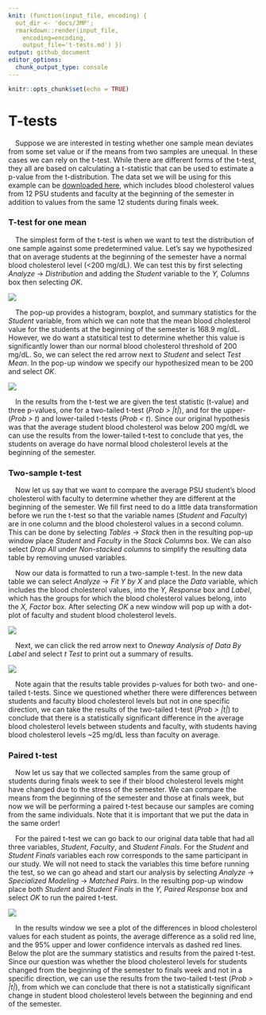 ```yaml
---
knit: (function(input_file, encoding) {
  out_dir <- 'docs/JMP';
  rmarkdown::render(input_file,
    encoding=encoding,
    output_file='t-tests.md') })
output: github_document
editor_options:
  chunk_output_type: console
---
```


```r
knitr::opts_chunk$set(echo = TRUE)
```

# T-tests

&emsp;Suppose we are interested in testing whether one sample mean deviates from some set value or if the means from two samples are unequal.  In these cases we can rely on the t-test.  While there are different forms of the t-test, they all are based on calculating a t-statistic that can be used to estimate a p-value from the t-distribution.  The data set we will be using for this example can be [downloaded here](https://github.com/tylerbg/DLC_stat_resources/tree/master/docs/JMP/dat/cholesterol.jmp), which includes blood cholesterol values from 12 PSU students and faculty at the beginning of the semester in addition to values from the same 12 students during finals week.

### T-test for one mean

&emsp;The simplest form of the t-test is when we want to test the distribution of one sample against some predetermined value.  Let's say we hypothesized that on average students at the beginning of the semester have a normal blood cholesterol level (<200 mg/dL).  We can test this by first selecting *Analyze* -> *Distribution* and adding the *Student* variable to the *Y, Columns* box then selecting *OK*.

<center>
<img src="img/t-tests/cholesterol_one_mean.png" style="display: block; margin: auto;" />
</center>

&emsp;The pop-up provides a histogram, boxplot, and summary statistics for the *Student* variable, from which we can note that the mean blood cholesterol value for the students at the beginning of the semester is 168.9 mg/dL.  However, we do want a statsitical test to determine whether this value is significantly lower than our normal blood cholesterol threshold of 200 mg/dL.  So, we can select the red arrow next to *Student* and select *Test Mean*.  In the pop-up window we specify our hypothesized mean to be 200 and select *OK*.

<center>
<img src="img/t-tests/cholesterol_one_mean2.PNG" style="display: block; margin: auto;" />
</center>

&emsp;In the results from the t-test we are given the test statistic (t-value) and three p-values, one for a two-tailed t-test (*Prob > |t|*), and for the upper- (*Prob > t*) and lower-tailed t-tests (*Prob < t*).  Since our original hypothesis was that the average student blood cholesterol was below 200 mg/dL we can use the results from the lower-tailed t-test to conclude that yes, the students on average do have normal blood cholesterol levels at the beginning of the semester.

### Two-sample t-test

&emsp;Now let us say that we want to compare the average PSU student's blood cholesterol with faculty to determine whether they are different at the beginning of the semester.  We fill first need to do a little data transformation before we run the t-test so that the variable names (*Student* and *Faculty*) are in one column and the blood cholesterol values in a second column.  This can be done by selecting *Tables* -> *Stack* then in the resulting pop-up window place *Student* and *Faculty* in the *Stack Columns* box.  We can also select *Drop All* under *Non-stacked columns* to simplify the resulting data table by removing unused variables.

&emsp;Now our data is formatted to run a two-sample t-test.  In the new data table we can select *Analyze* -> *Fit Y by X* and place the *Data* variable, which includes the blood cholesterol values, into the *Y, Response* box and *Label*, which has the groups for which the blood cholesterol values belong, into the *X, Factor* box.  After selecting *OK* a new window will pop up with a dot-plot of faculty and student blood cholesterol levels.

<center>
<img src="img/t-tests/cholesterol_two_means.png" style="display: block; margin: auto;" />
</center>

&emsp;Next, we can click the red arrow next to *Oneway Analysis of Data By Label* and select *t Test* to print out a summary of results.

<center>
<img src="img/t-tests/cholesterol_two_means2.png" style="display: block; margin: auto;" />
</center>

&emsp;Note again that the results table provides p-values for both two- and one-tailed t-tests.  Since we questioned whether there were differences between students and faculty blood cholesterol levels but not in one specific direction, we can take the results of the two-tailed t-test (*Prob > |t|*) to conclude that there is a statistically significant difference in the average blood cholesterol levels between students and faculty, with students having blood cholesterol levels ~25 mg/dL less than faculty on average.

### Paired t-test

&emsp;Now let us say that we collected samples from the same group of students during finals week to see if their blood cholesterol levels might have changed due to the stress of the semester.  We can compare the means from the beginning of the semester and those at finals week, but now we will be performing a paired t-test because our samples are coming from the same individuals.  Note that it is important that we put the data in the same order!

&emsp;For the paired t-test we can go back to our original data table that had all three variables, *Student*, *Faculty*, and *Student Finals*.  For the *Student* and *Student Finals* variables each row corresponds to the same participant in our study.  We will not need to stack the variables this time before running the test, so we can go ahead and start our analysis by selecting *Analyze* -> *Specialized Modeling* -> *Matched Pairs*.  In the resulting pop-up window place both *Student* and *Student Finals* in the *Y, Paired Response* box and select *OK* to run the paired t-test.

<center>
<img src="img/t-tests/cholesterol_paired_means.png" style="display: block; margin: auto;" />
</center>

&emsp;In the results window we see a plot of the differences in blood cholesterol values for each student as points, the average difference as a solid red line, and the 95% upper and lower confidence intervals as dashed red lines.  Below the plot are the summary statistics and results from the paired t-test.  Since our question was whether the blood cholesterol levels for students changed from the beginning of the semester to finals week and not in a specific direction, we can use the results from the two-tailed t-test (*Prob > |t|*), from which we can conclude that there is not a statistically significant change in student blood cholesterol levels between the beginning and end of the semester.